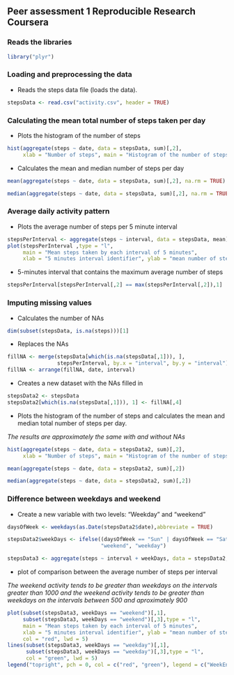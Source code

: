 ## Peer assessment 1 Reproducible Research Coursera

### Reads the libraries

```r
library("plyr")
```

### Loading and preprocessing the data

* Reads the steps data file (loads the data). 

```r
stepsData <- read.csv("activity.csv", header = TRUE)
```

### Calculating the mean total number of steps taken per day

* Plots the histogram of the number of steps
```r
hist(aggregate(steps ~ date, data = stepsData, sum)[,2],
     xlab = "Number of steps", main = "Histogram of the number of steps")
```

* Calculates the mean and median number of steps per day

```r
mean(aggregate(steps ~ date, data = stepsData, sum)[,2], na.rm = TRUE)
```

```r
median(aggregate(steps ~ date, data = stepsData, sum)[,2], na.rm = TRUE)
```

### Average daily activity pattern

* Plots the average number of steps per 5 minute interval

```r
stepsPerInterval <- aggregate(steps ~ interval, data = stepsData, mean)
plot(stepsPerInterval ,type = "l",
     main = "Mean steps taken by each interval of 5 minutes", 
     xlab = "5 minutes interval identifier", ylab = "mean number of steps")
```

* 5-minutes interval that contains the maximum average number of steps
```r
stepsPerInterval[stepsPerInterval[,2] == max(stepsPerInterval[,2]),1]
```

### Imputing missing values

* Calculates the number of NAs
```r
dim(subset(stepsData, is.na(steps)))[1]
```

* Replaces the NAs
```r
fillNA <- merge(stepsData[which(is.na(stepsData[,1])), ], 
                stepsPerInterval, by.x = "interval", by.y = "interval")
fillNA <- arrange(fillNA, date, interval)
```

* Creates a new dataset with the NAs filled in

```r
stepsData2 <- stepsData
stepsData2[which(is.na(stepsData[,1])), 1] <- fillNA[,4]
```

* Plots the histogram of the number of steps and calculates the 
mean and median total number of steps per day.

*The results are approximately the same with and without NAs*
 
```r
hist(aggregate(steps ~ date, data = stepsData2, sum)[,2],
     xlab = "Number of steps", main = "Histogram of the number of steps")
```

```r
mean(aggregate(steps ~ date, data = stepsData2, sum)[,2])
```

```r
median(aggregate(steps ~ date, data = stepsData2, sum)[,2])
```

### Difference between weekdays and weekend

* Create a new variable with two levels: "Weekday" and "weekend"

```r
daysOfWeek <- weekdays(as.Date(stepsData2$date),abbreviate = TRUE)

stepsData2$weekDays <- ifelse((daysOfWeek == "Sun" | daysOfWeek == "Sat"),
                              "weekend", "weekday")

stepsData3 <- aggregate(steps ~ interval + weekDays, data = stepsData2, mean)
```

* plot of comparison between the average number of steps per interval

*The weekend activity tends to be greater than weekdays on the intervals greater than 1000 and the weekend activity tends to be greater than weekdays on the intervals between 500 and aproximately 900*

```r
plot(subset(stepsData3, weekDays == "weekend")[,1],
     subset(stepsData3, weekDays == "weekend")[,3],type = "l",
     main = "Mean steps taken by each interval of 5 minutes", 
     xlab = "5 minutes interval identifier", ylab = "mean number of steps",
     col = "red", lwd = 5)
lines(subset(stepsData3, weekDays == "weekday")[,1],
      subset(stepsData3, weekDays == "weekday")[,3],type = "l",
      col = "green", lwd = 5)
legend("topright", pch = 0, col = c("red", "green"), legend = c("WeekEnd","WeekDay"))
```



